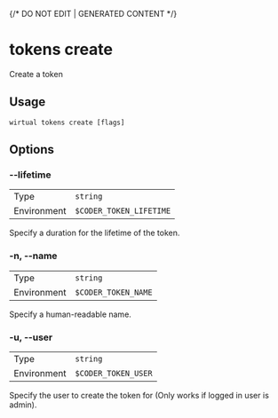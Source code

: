 {/* DO NOT EDIT | GENERATED CONTENT */}

# tokens create

Create a token

## Usage

```console
wirtual tokens create [flags]
```

## Options

### --lifetime

|             |                                    |
| ----------- | ---------------------------------- |
| Type        | <code>string</code>                |
| Environment | <code>$CODER_TOKEN_LIFETIME</code> |

Specify a duration for the lifetime of the token.

### -n, --name

|             |                                |
| ----------- | ------------------------------ |
| Type        | <code>string</code>            |
| Environment | <code>$CODER_TOKEN_NAME</code> |

Specify a human-readable name.

### -u, --user

|             |                                |
| ----------- | ------------------------------ |
| Type        | <code>string</code>            |
| Environment | <code>$CODER_TOKEN_USER</code> |

Specify the user to create the token for (Only works if logged in user is admin).
